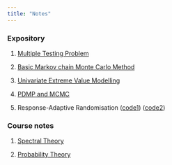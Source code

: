 ```yaml
---
title: "Notes"
---
```


### Expository

1.  [Multiple Testing Problem](files/MTP.pdf)

2.  [Basic Markov chain Monte Carlo Method](files/MCMC.pdf)

3.  [Univariate Extreme Value Modelling](files/EVT.pdf)

4.  [PDMP and MCMC](files/PDMP.pdf)

5.  Response-Adaptive Randomisation ([code1](files/ecmo.R)) ([code2](files/dp.R))

### Course notes

1.  [Spectral Theory](files/spectral.pdf)

2.  [Probability Theory](files/probability.pdf)

